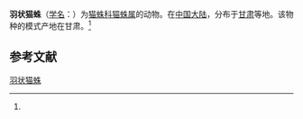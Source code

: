 {{Speciesbox
| name = 羽状猫蛛
| status = 
| status_system = 
| image = 
| genus = Oxyopes
| species = pennatus
| authority = (Schenkel, 1937)<ref name='id14178'>{{cite web| url =http://www.bioinfo.cn/db05/BjdwSpecies.php?action=view&id=14178| title =羽状猫蛛| work =《中国动物物种编目数据库》| publisher =中国科学院微生物研究所| author =中国科学院动物研究所| accessdate =2009-04-28| deadurl =yes| archiveurl =https://web.archive.org/web/20160305032350/http://www.bioinfo.cn/db05/BjdwSpecies.php?action=view&id=14178| archivedate =2016-03-05}}</ref>
}}

'''羽状猫蛛'''（[[学名|学名]]：{{lang|la|''Oxyopes pennatus''}}）为[[猫蛛科|猫蛛科]][[猫蛛属|猫蛛属]]的动物。在[[中国大陆|中国大陆]]，分布于[[甘肃|甘肃]]等地。该物种的模式产地在甘肃。<ref name='id14178'/>

== 参考文献 ==
{{reflist}}

{{Wikispecies|Oxyopes pennatus}}
{{Taxonbar|from=Q2517787}}

[[Category:猫蛛属|羽状猫蛛]]


{{蜘蛛小作品}}